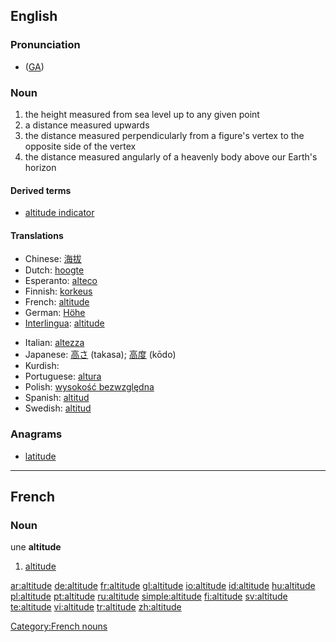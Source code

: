 ==English==

===Pronunciation===
*{{IPA|/ˈæltəˌtud/}} ([[w:General American|GA]])

===Noun===
{{en-noun}}

# the height measured from sea level up to any given point
# a distance measured upwards
# the distance measured perpendicularly from a figure's vertex to the opposite side of the vertex
# the distance measured angularly of a heavenly body above our Earth's horizon

====Derived terms====
*[[altitude indicator]]

====Translations====
{{top}}
*Chinese: [[海拔]]
*Dutch: [[hoogte]]
*Esperanto: [[alteco]]
*Finnish: [[korkeus]]
*French: [[#French|altitude]] {{f}}
*German: [[Höhe]]
*[[Interlingua]]: [[altitude]]
{{mid}}
*Italian: [[altezza]] {{f}}
*Japanese: [[高さ]] (takasa); [[高度]] (kōdo)
*Kurdish: {{KUchar|[[به‌رزی]]}}
*Portuguese: [[altura]]
*Polish: [[wysokość bezwzględna]]
*Spanish: [[altitud]]
*Swedish: [[altitud]] {{c}}
{{bottom}}

===Anagrams===
* [[latitude]]
----

==French==
===Noun===
une '''altitude''' {{f}}
# [[#English|altitude]]

[[Category:French nouns]]

[[ar:altitude]]
[[de:altitude]]
[[fr:altitude]]
[[gl:altitude]]
[[io:altitude]]
[[id:altitude]]
[[hu:altitude]]
[[pl:altitude]]
[[pt:altitude]]
[[ru:altitude]]
[[simple:altitude]]
[[fi:altitude]]
[[sv:altitude]]
[[te:altitude]]
[[vi:altitude]]
[[tr:altitude]]
[[zh:altitude]]